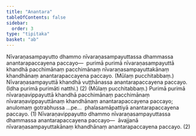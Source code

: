 ```yaml
---
title: "Anantara"
tableOfContents: false
sidebar:
  order: 3
type: "tipitaka"
basket: "ab"
---
```



<DynamicBreadcrumb />

<Division number="71">

<Paragraph number="2040">
Nīvaraṇasampayutto dhammo nīvaraṇasampayuttassa dhammassa anantarapaccayena paccayo—  purimā purimā nīvaraṇasampayuttā khandhā pacchimānaṃ pacchimānaṃ nīvaraṇasampayuttakānaṃ khandhānaṃ anantarapaccayena paccayo. (Mūlaṃ pucchitabbaṃ.) Nīvaraṇasampayuttā khandhā vuṭṭhānassa anantarapaccayena paccayo. (Idha purimā purimāti natthi.) (2)
</Paragraph>

<Paragraph number="2041">
(Mūlaṃ pucchitabbaṃ.) Purimā purimā nīvaraṇavippayuttā khandhā pacchimānaṃ pacchimānaṃ nīvaraṇavippayuttānaṃ khandhānaṃ anantarapaccayena paccayo; anulomaṃ gotrabhussa …pe…  phalasamāpattiyā anantarapaccayena paccayo. (1)
</Paragraph>

<Paragraph number="2042">
Nīvaraṇavippayutto dhammo nīvaraṇasampayuttassa dhammassa anantarapaccayena paccayo—  āvajjanā nīvaraṇasampayuttakānaṃ khandhānaṃ anantarapaccayena paccayo. (2)
</Paragraph>
</Division>
